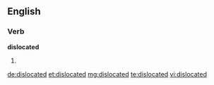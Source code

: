 ==English==

===Verb===
'''dislocated'''

# {{past of|dislocate}}

[[de:dislocated]]
[[et:dislocated]]
[[mg:dislocated]]
[[te:dislocated]]
[[vi:dislocated]]